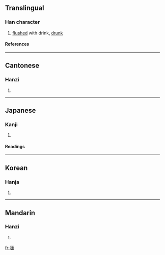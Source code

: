 ==Translingual==
===Han character===
{{Han char|rn=85|rad=水|as=09|sn=12|four=3116<sub>0</sub>|canj=水一田中 (EMWL)}}
# [[flushed]] with drink, [[drunk]]
====References====
{{Han ref|kx=0636.260|dkj=17826|dj=1043.240|hdz=31672.030|uh=6E4E|ud=28238|bh=B542|bd=46402}}

----
==Cantonese==
===Hanzi===
{{yue-hanzi|jyut=|y=min5}}
# {{defn|Cantonese}}

----
==Japanese==
===Kanji===
{{ja-kanji|grade=|rs=水09}}
# {{defn|Japanese}} 
====Readings====
{{ja-readings|on=[[べん]] (ben), [[めん]] (men)|kun=[[おぼれる]] (oboreru), [[しずむ]] (shizumu)}}

----
==Korean==
===Hanja===
{{ko-hanja|hangeul=면|eumhun=|rv=myeon|mr=myŏn|y=meyn}}
# {{defn|Korean}}

----
==Mandarin==
===Hanzi===
{{cmn-hanzi|pin=[[miǎn]] (mian3), [[xū]] (xu1)|wg=mien<sup>3</sup>, hsü<sup>1</sup>}}
# {{defn|Mandarin}}

[[fr:湎]]